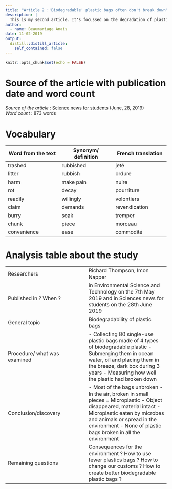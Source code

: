 ```yaml
---
title: "Article 2 :'Biodegradable' plastic bags often don't break down"
description: |
  This is my second article. It's focussed on the degradation of plastic bags which means degradation in microplastics.
author:
  - name: Beaumariage Anaïs
date: 11-02-2019
output:
  distill::distill_article:
    self_contained: false
---
```


```r
knitr::opts_chunk$set(echo = FALSE)
```

# Source of the article with publication date and word count

*Source of the article* : [Science news for students](https://www.sciencenewsforstudents.org/article/biodegradable-plastic-bags-often-dont-break-down) (June, 28, 2019)  
*Word count* : 873 words  

# Vocabulary  
| Word from the text    | Synonym/ definition    | French translation    |
| --- | --- | --- |
|trashed     | rubbished    | jeté    |
| litter    | rubbish    | ordure    |
| harm    | make pain    | nuire    |
| rot    | decay    | pourriture    |
| readily    | willingly    | volontiers    |
| claim    | demands    | revendication    |
| burry    | soak     |  tremper   |
| chunk    | piece    | morceau    |
| convenience    | ease    | commodité    |

# Analysis table about the study
|     |     |
| --- | --- |
|  Researchers   | Richard Thompson, Imon Napper   |
| Published in ? When ?    | in Environmental Science and Technology on the 7th May 2019 and in Sciences news for students on the 28th June 2019    |
| General topic    | Biodegradability of plastic bags    |
| Procedure/ what was examined    |  - Collecting 80 single-use plastic bags made of 4 types of biodegradable plastic  - Submerging them in ocean water, oil and placing them in the breeze, dark box during 3 years  - Measuring how well the plastic had broken down |
| Conclusion/discovery    | - Most of the bags unbroken   - In the air, broken in small pieces = Microplastic  - Object disappeared, material intact  - Microplastic eaten by microbes and animals or spread in the environment  - None of plastic bags broken in all the environment|
| Remaining questions    | Consequences for the environment ? How to use fewer plastics bags ? How to change our customs ? How to create better biodegradable plastic bags ?     |



